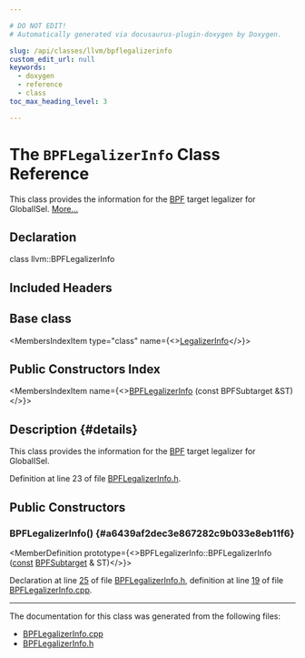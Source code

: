 ```yaml
---

# DO NOT EDIT!
# Automatically generated via docusaurus-plugin-doxygen by Doxygen.

slug: /api/classes/llvm/bpflegalizerinfo
custom_edit_url: null
keywords:
  - doxygen
  - reference
  - class
toc_max_heading_level: 3

---
```





# The `BPFLegalizerInfo` Class Reference

<DoxygenPage pluginConfig={pluginConfig}>

This class provides the information for the <a href="/docs/api/namespaces/llvm/bpf">BPF</a> target legalizer for GlobalISel. <a href="#details">More...</a>

## Declaration

<CodeBlock>class llvm::BPFLegalizerInfo</CodeBlock>

## Included Headers

<IncludesList>
<IncludesListItem
  filePath="Target/BPF/GISel/BPFLegalizerInfo.h"
  permalink="/docs/api/files/lib/lib/target/lib/target/bpf/lib/target/bpf/gisel/bpflegalizerinfo-h"
  isLocal="true" />
</IncludesList>

## Base class

<MembersIndex>

<MembersIndexItem
  type="class"
  name={<><a href="/docs/api/classes/llvm/legalizerinfo">LegalizerInfo</a></>}>
</MembersIndexItem>

</MembersIndex>

## Public Constructors Index

<MembersIndex>

<MembersIndexItem
  name={<><a href="#a6439af2dec3e867282c9b033e8eb11f6">BPFLegalizerInfo</a> (const BPFSubtarget &amp;ST)</>}>
</MembersIndexItem>

</MembersIndex>

## Description {#details}

This class provides the information for the <a href="/docs/api/namespaces/llvm/bpf">BPF</a> target legalizer for GlobalISel.

Definition at line 23 of file <a href="/docs/api/files/lib/lib/target/lib/target/bpf/lib/target/bpf/gisel/bpflegalizerinfo-h">BPFLegalizerInfo.h</a>.

<SectionDefinition>

## Public Constructors

### BPFLegalizerInfo() {#a6439af2dec3e867282c9b033e8eb11f6}

<MemberDefinition
  prototype={<>BPFLegalizerInfo::BPFLegalizerInfo (<a href="/docs/api/files/lib/lib/target/lib/target/aarch64/aarch64promoteconstant-cpp/#a90f8350fecae261c25be85d38b451bff">const</a> <a href="/docs/api/classes/llvm/bpfsubtarget">BPFSubtarget</a> &amp; ST)</>}>

Declaration at line <a href="/docs/api/files/lib/lib/target/lib/target/bpf/lib/target/bpf/gisel/bpflegalizerinfo-h/#l00025">25</a> of file <a href="/docs/api/files/lib/lib/target/lib/target/bpf/lib/target/bpf/gisel/bpflegalizerinfo-h">BPFLegalizerInfo.h</a>, definition at line <a href="/docs/api/files/lib/lib/target/lib/target/bpf/lib/target/bpf/gisel/bpflegalizerinfo-cpp/#l00019">19</a> of file <a href="/docs/api/files/lib/lib/target/lib/target/bpf/lib/target/bpf/gisel/bpflegalizerinfo-cpp">BPFLegalizerInfo.cpp</a>.
</MemberDefinition>

</SectionDefinition>

<hr/>

The documentation for this class was generated from the following files:

<ul>
<li><a href="/docs/api/files/lib/lib/target/lib/target/bpf/lib/target/bpf/gisel/bpflegalizerinfo-cpp">BPFLegalizerInfo.cpp</a></li>
<li><a href="/docs/api/files/lib/lib/target/lib/target/bpf/lib/target/bpf/gisel/bpflegalizerinfo-h">BPFLegalizerInfo.h</a></li>
</ul>

</DoxygenPage>
